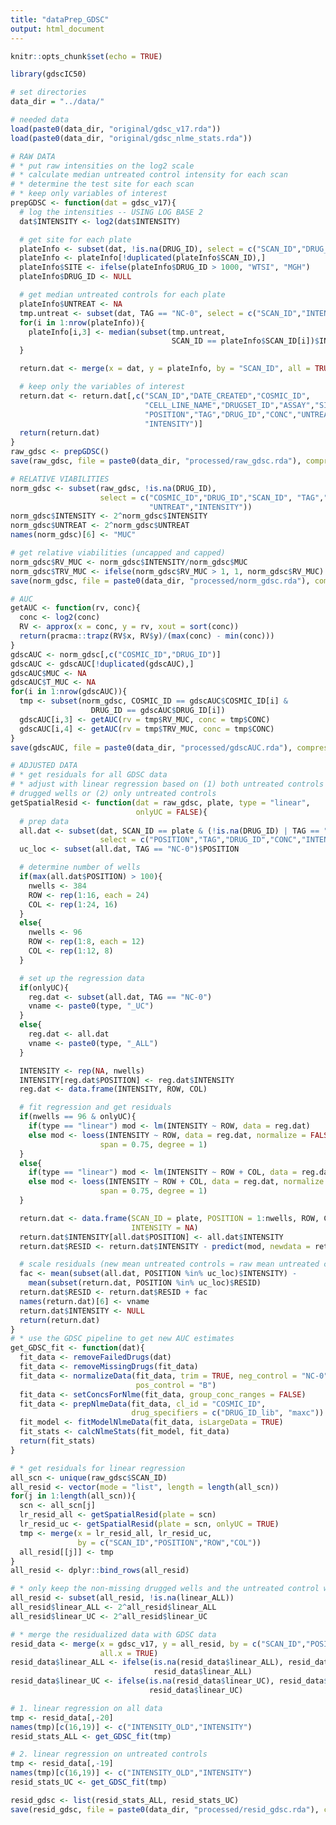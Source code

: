 ```yaml
---
title: "dataPrep_GDSC"
output: html_document
---
```


```r
knitr::opts_chunk$set(echo = TRUE)
```

```r
library(gdscIC50)

# set directories
data_dir = "../data/"

# needed data
load(paste0(data_dir, "original/gdsc_v17.rda"))
load(paste0(data_dir, "original/gdsc_nlme_stats.rda"))
```

```r
# RAW DATA
# * put raw intensities on the log2 scale
# * calculate median untreated control intensity for each scan
# * determine the test site for each scan
# * keep only variables of interest
prepGDSC <- function(dat = gdsc_v17){
  # log the intensities -- USING LOG BASE 2
  dat$INTENSITY <- log2(dat$INTENSITY)

  # get site for each plate
  plateInfo <- subset(dat, !is.na(DRUG_ID), select = c("SCAN_ID","DRUG_ID"))
  plateInfo <- plateInfo[!duplicated(plateInfo$SCAN_ID),]
  plateInfo$SITE <- ifelse(plateInfo$DRUG_ID > 1000, "WTSI", "MGH")
  plateInfo$DRUG_ID <- NULL

  # get median untreated controls for each plate
  plateInfo$UNTREAT <- NA
  tmp.untreat <- subset(dat, TAG == "NC-0", select = c("SCAN_ID","INTENSITY"))
  for(i in 1:nrow(plateInfo)){
    plateInfo[i,3] <- median(subset(tmp.untreat,
                                    SCAN_ID == plateInfo$SCAN_ID[i])$INTENSITY)
  }

  return.dat <- merge(x = dat, y = plateInfo, by = "SCAN_ID", all = TRUE)

  # keep only the variables of interest
  return.dat <- return.dat[,c("SCAN_ID","DATE_CREATED","COSMIC_ID",
                              "CELL_LINE_NAME","DRUGSET_ID","ASSAY","SITE",
                              "POSITION","TAG","DRUG_ID","CONC","UNTREAT",
                              "INTENSITY")]
  return(return.dat)
}
raw_gdsc <- prepGDSC()
save(raw_gdsc, file = paste0(data_dir, "processed/raw_gdsc.rda"), compress = "xz")
```

```r
# RELATIVE VIABILITIES
norm_gdsc <- subset(raw_gdsc, !is.na(DRUG_ID),
                    select = c("COSMIC_ID","DRUG_ID","SCAN_ID", "TAG","CONC",
                               "UNTREAT","INTENSITY"))
norm_gdsc$INTENSITY <- 2^norm_gdsc$INTENSITY
norm_gdsc$UNTREAT <- 2^norm_gdsc$UNTREAT
names(norm_gdsc)[6] <- "MUC"

# get relative viabilities (uncapped and capped)
norm_gdsc$RV_MUC <- norm_gdsc$INTENSITY/norm_gdsc$MUC
norm_gdsc$TRV_MUC <- ifelse(norm_gdsc$RV_MUC > 1, 1, norm_gdsc$RV_MUC)
save(norm_gdsc, file = paste0(data_dir, "processed/norm_gdsc.rda"), compress = "xz")
```

```r
# AUC
getAUC <- function(rv, conc){
  conc <- log2(conc)
  RV <- approx(x = conc, y = rv, xout = sort(conc))
  return(pracma::trapz(RV$x, RV$y)/(max(conc) - min(conc)))
}
gdscAUC <- norm_gdsc[,c("COSMIC_ID","DRUG_ID")]
gdscAUC <- gdscAUC[!duplicated(gdscAUC),]
gdscAUC$MUC <- NA
gdscAUC$T_MUC <- NA
for(i in 1:nrow(gdscAUC)){
  tmp <- subset(norm_gdsc, COSMIC_ID == gdscAUC$COSMIC_ID[i] &
                  DRUG_ID == gdscAUC$DRUG_ID[i])
  gdscAUC[i,3] <- getAUC(rv = tmp$RV_MUC, conc = tmp$CONC)
  gdscAUC[i,4] <- getAUC(rv = tmp$TRV_MUC, conc = tmp$CONC)
}
save(gdscAUC, file = paste0(data_dir, "processed/gdscAUC.rda"), compress = "xz")
```

```r
# ADJUSTED DATA
# * get residuals for all GDSC data
# * adjust with linear regression based on (1) both untreated controls and
# drugged wells or (2) only untreated controls
getSpatialResid <- function(dat = raw_gdsc, plate, type = "linear",
                            onlyUC = FALSE){
  # prep data
  all.dat <- subset(dat, SCAN_ID == plate & (!is.na(DRUG_ID) | TAG == "NC-0"),
                    select = c("POSITION","TAG","DRUG_ID","CONC","INTENSITY"))
  uc_loc <- subset(all.dat, TAG == "NC-0")$POSITION

  # determine number of wells
  if(max(all.dat$POSITION) > 100){
    nwells <- 384
    ROW <- rep(1:16, each = 24)
    COL <- rep(1:24, 16)
  }
  else{
    nwells <- 96
    ROW <- rep(1:8, each = 12)
    COL <- rep(1:12, 8)
  }

  # set up the regression data
  if(onlyUC){
    reg.dat <- subset(all.dat, TAG == "NC-0")
    vname <- paste0(type, "_UC")
  }
  else{
    reg.dat <- all.dat
    vname <- paste0(type, "_ALL")
  }

  INTENSITY <- rep(NA, nwells)
  INTENSITY[reg.dat$POSITION] <- reg.dat$INTENSITY
  reg.dat <- data.frame(INTENSITY, ROW, COL)

  # fit regression and get residuals
  if(nwells == 96 & onlyUC){
    if(type == "linear") mod <- lm(INTENSITY ~ ROW, data = reg.dat)
    else mod <- loess(INTENSITY ~ ROW, data = reg.dat, normalize = FALSE,
                    span = 0.75, degree = 1)
  }
  else{
    if(type == "linear") mod <- lm(INTENSITY ~ ROW + COL, data = reg.dat)
    else mod <- loess(INTENSITY ~ ROW + COL, data = reg.dat, normalize = FALSE,
                    span = 0.75, degree = 1)
  }

  return.dat <- data.frame(SCAN_ID = plate, POSITION = 1:nwells, ROW, COL,
                           INTENSITY = NA)
  return.dat$INTENSITY[all.dat$POSITION] <- all.dat$INTENSITY
  return.dat$RESID <- return.dat$INTENSITY - predict(mod, newdata = return.dat)

  # scale residuals (new mean untreated controls = raw mean untreated controls)
  fac <- mean(subset(all.dat, POSITION %in% uc_loc)$INTENSITY) -
    mean(subset(return.dat, POSITION %in% uc_loc)$RESID)
  return.dat$RESID <- return.dat$RESID + fac
  names(return.dat)[6] <- vname
  return.dat$INTENSITY <- NULL
  return(return.dat)
}
# * use the GDSC pipeline to get new AUC estimates
get_GDSC_fit <- function(dat){
  fit_data <- removeFailedDrugs(dat)
  fit_data <- removeMissingDrugs(fit_data)
  fit_data <- normalizeData(fit_data, trim = TRUE, neg_control = "NC-0",
                            pos_control = "B")
  fit_data <- setConcsForNlme(fit_data, group_conc_ranges = FALSE)
  fit_data <- prepNlmeData(fit_data, cl_id = "COSMIC_ID",
                           drug_specifiers = c("DRUG_ID_lib", "maxc"))
  fit_model <- fitModelNlmeData(fit_data, isLargeData = TRUE)
  fit_stats <- calcNlmeStats(fit_model, fit_data)
  return(fit_stats)
}

# * get residuals for linear regression
all_scn <- unique(raw_gdsc$SCAN_ID)
all_resid <- vector(mode = "list", length = length(all_scn))
for(j in 1:length(all_scn)){
  scn <- all_scn[j]
  lr_resid_all <- getSpatialResid(plate = scn)
  lr_resid_uc <- getSpatialResid(plate = scn, onlyUC = TRUE)
  tmp <- merge(x = lr_resid_all, lr_resid_uc,
               by = c("SCAN_ID","POSITION","ROW","COL"))
  all_resid[[j]] <- tmp
}
all_resid <- dplyr::bind_rows(all_resid)
```

```r
# * only keep the non-missing drugged wells and the untreated control wells
all_resid <- subset(all_resid, !is.na(linear_ALL))
all_resid$linear_ALL <- 2^all_resid$linear_ALL
all_resid$linear_UC <- 2^all_resid$linear_UC

# * merge the residualized data with GDSC data
resid_data <- merge(x = gdsc_v17, y = all_resid, by = c("SCAN_ID","POSITION"),
                    all.x = TRUE)
resid_data$linear_ALL <- ifelse(is.na(resid_data$linear_ALL), resid_data$INTENSITY,
                                resid_data$linear_ALL)
resid_data$linear_UC <- ifelse(is.na(resid_data$linear_UC), resid_data$INTENSITY,
                               resid_data$linear_UC)
```

```r
# 1. linear regression on all data
tmp <- resid_data[,-20]
names(tmp)[c(16,19)] <- c("INTENSITY_OLD","INTENSITY")
resid_stats_ALL <- get_GDSC_fit(tmp)
```

```r
# 2. linear regression on untreated controls
tmp <- resid_data[,-19]
names(tmp)[c(16,19)] <- c("INTENSITY_OLD","INTENSITY")
resid_stats_UC <- get_GDSC_fit(tmp)

resid_gdsc <- list(resid_stats_ALL, resid_stats_UC)
save(resid_gdsc, file = paste0(data_dir, "processed/resid_gdsc.rda"), compress = "xz")
```
